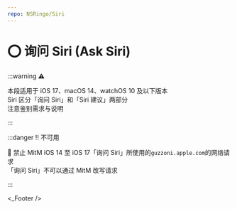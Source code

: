 ```yaml
---
repo: NSRingo/Siri
---
```



# ⭕ 询问 Siri (Ask Siri)

:::warning ⚠️

本段适用于 iOS 17、macOS 14、watchOS 10 及以下版本  
Siri 区分「询问 Siri」和「Siri 建议」两部分  
注意鉴别需求与说明

:::

:::danger ‼️ 不可用

 禁止 MitM iOS 14 至 iOS 17「询问 Siri」所使用的`guzzoni.apple.com`的网络请求  
「询问 Siri」不可以通过 MitM 改写请求  

:::


<_Footer />
